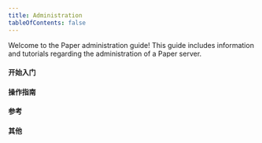 ```yaml
---
title: Administration
tableOfContents: false
---
```



Welcome to the Paper administration guide! This guide includes information and tutorials
regarding the administration of a Paper server.

#### 开始入门

<PageCards path="src/content/docs/paper/admin/getting-started/index.mdx" />

#### 操作指南

<PageCards path="src/content/docs/paper/admin/how-to/index.mdx" />

#### 参考

<PageCards path="src/content/docs/paper/admin/reference/index.mdx" />

#### 其他

<PageCards path="src/content/docs/paper/admin/misc/index.mdx" />
